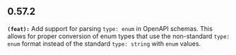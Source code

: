 ## 0.57.2
**`(feat):`** Add support for parsing `type: enum` in OpenAPI schemas. This allows for proper conversion of enum types that use the
non-standard `type: enum` format instead of the standard `type: string` with `enum` values.


